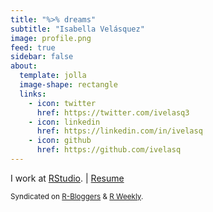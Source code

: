```yaml
---
title: "%>% dreams"
subtitle: "Isabella Velásquez"
image: profile.png
feed: true
sidebar: false
about:
  template: jolla
  image-shape: rectangle
  links:
    - icon: twitter
      href: https://twitter.com/ivelasq3
    - icon: linkedin
      href: https://linkedin.com/in/ivelasq
    - icon: github
      href: https://github.com/ivelasq
---
```


I work at [RStudio](https://www.rstudio.com/). |
[Resume](/resume.html)

<sup>Syndicated on <a href="https://www.r-bloggers.com/author/dreams/" target="_blank">R-Bloggers</a> & <a href="https://rweekly.org/" target="_blank">R Weekly</a>.</sup>